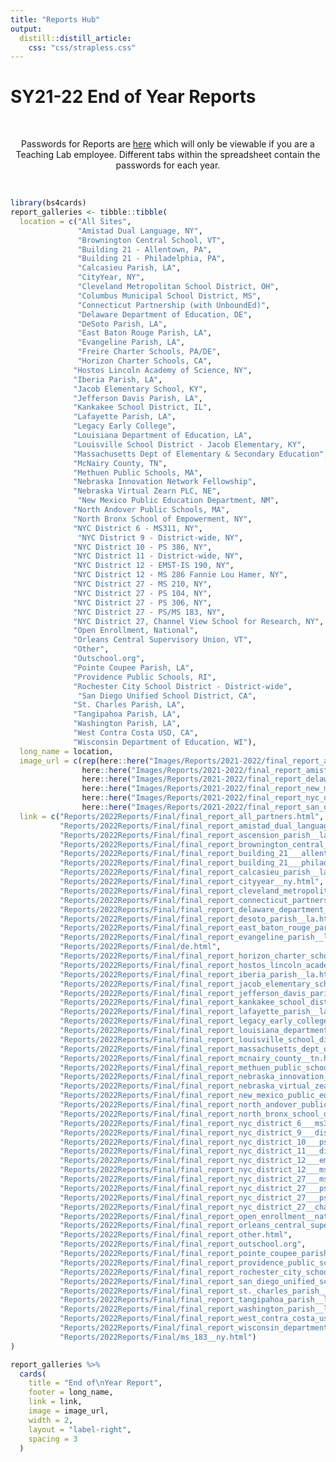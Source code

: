 ```yaml
---
title: "Reports Hub"
output: 
  distill::distill_article:
    css: "css/strapless.css"
---
```


# SY21-22 End of Year Reports

<br>

<center>

Passwords for Reports are <a href="https://docs.google.com/spreadsheets/d/1eAUdWEzc0R7WzpztOvutRp2FYDtpks37LSFV8sq8ezg/edit?usp=sharing" target="_blank">here</a> which will only be viewable if you are a Teaching Lab employee. Different tabs within the spreadsheet contain the passwords for each year.

</center>

<br>

```r
library(bs4cards)
report_galleries <- tibble::tibble(
  location = c("All Sites",
               "Amistad Dual Language, NY",
               "Brownington Central School, VT",
               "Building 21 - Allentown, PA",
               "Building 21 - Philadelphia, PA",
               "Calcasieu Parish, LA",
               "CityYear, NY",
               "Cleveland Metropolitan School District, OH",
               "Columbus Municipal School District, MS",
               "Connecticut Partnership (with UnboundEd)",
               "Delaware Department of Education, DE",
               "DeSoto Parish, LA",
               "East Baton Rouge Parish, LA",
               "Evangeline Parish, LA",
               "Freire Charter Schools, PA/DE",
               "Horizon Charter Schools, CA",
              "Hostos Lincoln Academy of Science, NY",
              "Iberia Parish, LA",
              "Jacob Elementary School, KY",
              "Jefferson Davis Parish, LA",
              "Kankakee School District, IL",
              "Lafayette Parish, LA",
              "Legacy Early College",
              "Louisiana Department of Education, LA",
              "Louisville School District - Jacob Elementary, KY",
              "Massachusetts Dept of Elementary & Secondary Education",
              "McNairy County, TN",
              "Methuen Public Schools, MA",
              "Nebraska Innovation Network Fellowship",
              "Nebraska Virtual Zearn PLC, NE",
               "New Mexico Public Education Department, NM",
              "North Andover Public Schools, MA",
              "North Bronx School of Empowerment, NY",
              "NYC District 6 - MS311, NY",
               "NYC District 9 - District-wide, NY",
              "NYC District 10 - PS 386, NY",
              "NYC District 11 - District-wide, NY",
              "NYC District 12 - EMST-IS 190, NY",
              "NYC District 12 - MS 286 Fannie Lou Hamer, NY",
              "NYC District 27 - MS 210, NY",
              "NYC District 27 - PS 104, NY",
              "NYC District 27 - PS 306, NY",
              "NYC District 27 - PS/MS 183, NY",
              "NYC District 27, Channel View School for Research, NY",
              "Open Enrollment, National",
              "Orleans Central Supervisory Union, VT",
              "Other",
              "Outschool.org",
              "Pointe Coupee Parish, LA",
              "Providence Public Schools, RI",
              "Rochester City School District - District-wide",
               "San Diego Unified School District, CA",
              "St. Charles Parish, LA",
              "Tangipahoa Parish, LA",
              "Washington Parish, LA",
              "West Contra Costa USD, CA",
              "Wisconsin Department of Education, WI"),
  long_name = location,
  image_url = c(rep(here::here("Images/Reports/2021-2022/final_report_all_sites.png"), 52),
                here::here("Images/Reports/2021-2022/final_report_amistad_dual_language__ny.png"),
                here::here("Images/Reports/2021-2022/final_report_delaware_department_of_education__de.png"),
                here::here("Images/Reports/2021-2022/final_report_new_mexico_public_education_department__nm.png"),
                here::here("Images/Reports/2021-2022/final_report_nyc_district_9___district_wide__ny.png"),
                here::here("Images/Reports/2021-2022/final_report_san_diego_unified_school_district__ca.png")),
  link = c("Reports/2022Reports/Final/final_report_all_partners.html",
           "Reports/2022Reports/Final/final_report_amistad_dual_language__ny.html",
           "Reports/2022Reports/Final/final_report_ascension_parish__la.html",
           "Reports/2022Reports/Final/final_report_brownington_central_school__vt.html",
           "Reports/2022Reports/Final/final_report_building_21___allentown__pa.html",
           "Reports/2022Reports/Final/final_report_building_21___philadelphia__pa.html",
           "Reports/2022Reports/Final/final_report_calcasieu_parish__la.html",
           "Reports/2022Reports/Final/final_report_cityyear__ny.html",
           "Reports/2022Reports/Final/final_report_cleveland_metropolitan_school_district__oh.html",
           "Reports/2022Reports/Final/final_report_connecticut_partnership_(with_unbounded).html",
           "Reports/2022Reports/Final/final_report_delaware_department_of_education__de.html",
           "Reports/2022Reports/Final/final_report_desoto_parish__la.html",
           "Reports/2022Reports/Final/final_report_east_baton_rouge_parish__la.html",
           "Reports/2022Reports/Final/final_report_evangeline_parish__la.html",
           "Reports/2022Reports/Final/de.html",
           "Reports/2022Reports/Final/final_report_horizon_charter_schools__ca.html",
           "Reports/2022Reports/Final/final_report_hostos_lincoln_academy_of_science__ny.html",
           "Reports/2022Reports/Final/final_report_iberia_parish__la.html",
           "Reports/2022Reports/Final/final_report_jacob_elementary_school__ky.html",
           "Reports/2022Reports/Final/final_report_jefferson_davis_parish__la.html",
           "Reports/2022Reports/Final/final_report_kankakee_school_district__il.html",
           "Reports/2022Reports/Final/final_report_lafayette_parish__la.html",
           "Reports/2022Reports/Final/final_report_legacy_early_college.html",
           "Reports/2022Reports/Final/final_report_louisiana_department_of_education__la.html",
           "Reports/2022Reports/Final/final_report_louisville_school_district___jacob_elementary__ky.html",
           "Reports/2022Reports/Final/final_report_massachusetts_dept_of_elementary_&_secondary_education.html",
           "Reports/2022Reports/Final/final_report_mcnairy_county__tn.html",
           "Reports/2022Reports/Final/final_report_methuen_public_schools__ma.html",
           "Reports/2022Reports/Final/final_report_nebraska_innovation_network_fellowship.html",
           "Reports/2022Reports/Final/final_report_nebraska_virtual_zearn_plc__ne.html",
           "Reports/2022Reports/Final/final_report_new_mexico_public_education_department__nm.html",
           "Reports/2022Reports/Final/final_report_north_andover_public_schools__ma.html",
           "Reports/2022Reports/Final/final_report_north_bronx_school_of_empowerment__ny.html",
           "Reports/2022Reports/Final/final_report_nyc_district_6___ms311__ny.html",
           "Reports/2022Reports/Final/final_report_nyc_district_9___district_wide__ny.html",
           "Reports/2022Reports/Final/final_report_nyc_district_10___ps_386__ny.html",
           "Reports/2022Reports/Final/final_report_nyc_district_11___district_wide__ny.html",
           "Reports/2022Reports/Final/final_report_nyc_district_12___emst_is_190__ny.html",
           "Reports/2022Reports/Final/final_report_nyc_district_12___ms_286_fannie_lou_hamer__ny.html",
           "Reports/2022Reports/Final/final_report_nyc_district_27___ms_210__ny.html",
           "Reports/2022Reports/Final/final_report_nyc_district_27___ps_104__ny.html",
           "Reports/2022Reports/Final/final_report_nyc_district_27___ps_306__ny.html",
           "Reports/2022Reports/Final/final_report_nyc_district_27__channel_view_school_for_research__ny.html",
           "Reports/2022Reports/Final/final_report_open_enrollment__national.html",
           "Reports/2022Reports/Final/final_report_orleans_central_supervisory_union__vt.html",
           "Reports/2022Reports/Final/final_report_other.html",
           "Reports/2022Reports/Final/final_report_outschool.org",
           "Reports/2022Reports/Final/final_report_pointe_coupee_parish__la.html",
           "Reports/2022Reports/Final/final_report_providence_public_schools__ri.html",
           "Reports/2022Reports/Final/final_report_rochester_city_school_district___district_wide.html",
           "Reports/2022Reports/Final/final_report_san_diego_unified_school_district__ca.html",
           "Reports/2022Reports/Final/final_report_st._charles_parish__la.html",
           "Reports/2022Reports/Final/final_report_tangipahoa_parish__la.html",
           "Reports/2022Reports/Final/final_report_washington_parish__la.html",
           "Reports/2022Reports/Final/final_report_west_contra_costa_usd__ca.html",
           "Reports/2022Reports/Final/final_report_wisconsin_department_of_education__wi.html",
           "Reports/2022Reports/Final/ms_183__ny.html")
)

report_galleries %>%
  cards(
    title = "End of\nYear Report",
    footer = long_name,
    link = link,
    image = image_url,
    width = 2,
    layout = "label-right",
    spacing = 3
  )
```
